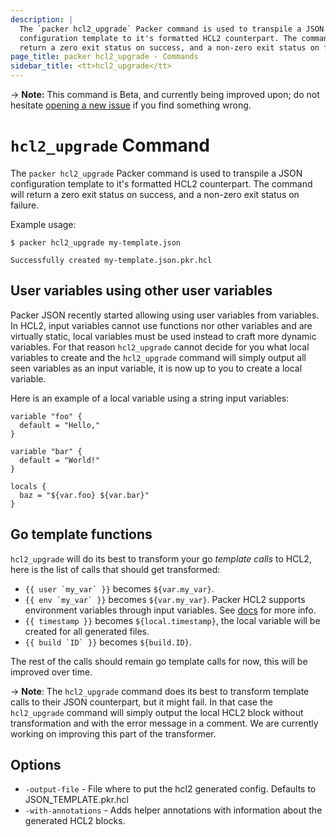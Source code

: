 ```yaml
---
description: |
  The `packer hcl2_upgrade` Packer command is used to transpile a JSON
  configuration template to it's formatted HCL2 counterpart. The command will
  return a zero exit status on success, and a non-zero exit status on failure.
page_title: packer hcl2_upgrade - Commands
sidebar_title: <tt>hcl2_upgrade</tt>
---
```


-> **Note:** This command is Beta, and currently being improved upon; do not
hesitate [opening a new
issue](https://github.com/hashicorp/packer/issues/new/choose) if you find
something wrong.

# `hcl2_upgrade` Command

The `packer hcl2_upgrade` Packer command is used to transpile a JSON
configuration template to it's formatted HCL2 counterpart. The command will
return a zero exit status on success, and a non-zero exit status on failure.

Example usage:

```shell-session
$ packer hcl2_upgrade my-template.json

Successfully created my-template.json.pkr.hcl
```

## User variables using other user variables

Packer JSON recently started allowing using user variables from variables. In
HCL2, input variables cannot use functions nor other variables and are
virtually static, local variables must be used instead to craft more dynamic
variables. For that reason `hcl2_upgrade` cannot decide for you what local
variables to create and the `hcl2_upgrade` command will simply output all seen
variables as an input variable, it is now up to you to create a local variable.

Here is an example of a local variable using a string input variables:

```hcl
variable "foo" {
  default = "Hello,"
}

variable "bar" {
  default = "World!"
}

locals {
  baz = "${var.foo} ${var.bar}"
}
```

## Go template functions

`hcl2_upgrade` will do its best to transform your go _template calls_ to HCL2,
here is the list of calls that should get transformed:

- `` {{ user `my_var` }} `` becomes `${var.my_var}`.
- `` {{ env `my_var` }} `` becomes `${var.my_var}`. Packer HCL2 supports
  environment variables through input variables. See
  [docs](/docs/templates/hcl_templates/variables#environment-variables)
  for more info.
- `{{ timestamp }}` becomes `${local.timestamp}`, the local variable
  will be created for all generated files.
- `` {{ build `ID` }} `` becomes `${build.ID}`.

The rest of the calls should remain go template calls for now, this will be
improved over time.

-> **Note**: The `hcl2_upgrade` command does its best to transform template
calls to their JSON counterpart, but it might fail. In that case the
`hcl2_upgrade` command will simply output the local HCL2 block without
transformation and with the error message in a comment. We are currently
working on improving this part of the transformer.

## Options

- `-output-file` - File where to put the hcl2 generated config. Defaults to
  JSON_TEMPLATE.pkr.hcl
- `-with-annotations` - Adds helper annotations with information about the generated HCL2 blocks.
